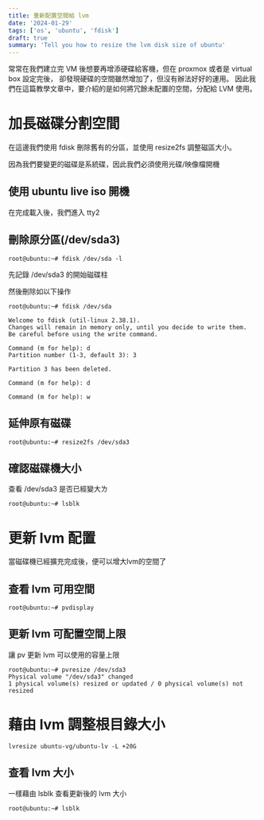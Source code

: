 ```yaml
---
title: 重新配置空間給 lvm
date: '2024-01-29'
tags: ['os', 'ubuntu', 'fdisk']
draft: true
summary: 'Tell you how to resize the lvm disk size of ubuntu'
---
```


常常在我們建立完 VM 後想要再增添硬碟給客機，但在 proxmox 或者是 virtual box 設定完後，
卻發現硬碟的空間雖然增加了，但沒有辦法好好的運用。
因此我們在這篇教學文章中，要介紹的是如何將冗餘未配置的空間，分配給 LVM 使用。

# 加長磁碟分割空間

在這邊我們使用 fdisk 刪除舊有的分區，並使用 resize2fs 調整磁區大小。

因為我們要變更的磁碟是系統碟，因此我們必須使用光碟/映像檔開機

## 使用 ubuntu live iso 開機

在完成載入後，我們進入 tty2

## 刪除原分區(/dev/sda3)

```
root@ubuntu:~# fdisk /dev/sda -l
```
先記錄 /dev/sda3 的開始磁碟柱

然後刪除如以下操作

```
root@ubuntu:~# fdisk /dev/sda

Welcome to fdisk (util-linux 2.38.1).
Changes will remain in memory only, until you decide to write them.
Be careful before using the write command.

Command (m for help): d
Partition number (1-3, default 3): 3

Partition 3 has been deleted.

Command (m for help): d

Command (m for help): w

```

## 延伸原有磁碟

```
root@ubuntu:~# resize2fs /dev/sda3
```

## 確認磁碟機大小

查看 /dev/sda3 是否已經變大ㄌ
```
root@ubuntu:~# lsblk
```

# 更新 lvm 配置

當磁碟機已經擴充完成後，便可以增大lvm的空間了

## 查看 lvm 可用空間

```
root@ubuntu:~# pvdisplay
```

## 更新 lvm 可配置空間上限

讓 pv 更新 lvm 可以使用的容量上限 

```
root@ubuntu:~# pvresize /dev/sda3
Physical volume "/dev/sda3" changed
1 physical volume(s) resized or updated / 0 physical volume(s) not resized
```

# 藉由 lvm 調整根目錄大小

```
lvresize ubuntu-vg/ubuntu-lv -L +20G
```

## 查看 lvm 大小

一樣藉由 lsblk 查看更新後的 lvm 大小

```
root@ubuntu:~# lsblk
```